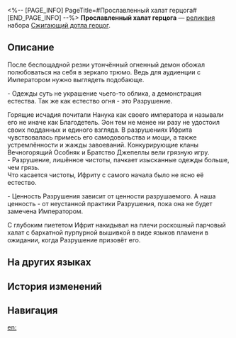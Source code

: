 <%-- [PAGE_INFO]
PageTitle=#Прославленный халат герцога#
[END_PAGE_INFO] --%>
{{Реликвия Инфобокс
|id          = 61153
|Изображение = Предмет Прославленный халат герцога.png
|Набор       = Сжигающий дотла герцог
|Предмет     = Тело
|Упоминания  = 
}}
{{Описание|Роскошный халат, подчёркивающий величие и элегантность владельца.}}
'''Прославленный халат герцога''' — [[реликвия]] набора [[Сжигающий дотла герцог]].

==Описание==
После беспощадной резни утончённый огненный демон обожал полюбоваться на себя в зеркало трюмо. Ведь для аудиенции с Императором нужно выглядеть подобающе.

- Одежды суть не украшение чьего-то облика, а демонстрация естества. Так же как естество огня - это Разрушение.

Горящие исчадия почитали Нанука как своего императора и называли его не иначе как Благодетель. Эон тем не менее ни разу не удостоил своих подданных и единого взгляда. В разрушениях Ифрита чувствовалась примесь его самодовольства и мощи, а также устремлённости и жажды завоеваний. Конкурирующие кланы Вечногорящий Особняк и Братство Джепеллы вели грязную игру.<br />- Разрушение, лишённое чистоты, пачкает изысканные одежды больше, чем грязь.<br />Что касается чистоты, Ифриту с самого начала было не ясно её естество.

- Ценность Разрушения зависит от ценности разрушаемого. А наша ценность - от неустанной практики Разрушения, пока она не будет замечена Императором.

С глубоким пиететом Ифрит накидывал на плечи роскошный парчовый халат с бархатной пурпурной вышивкой в виде языков пламени в ожидании, когда Разрушение призовёт его.

==На других языках==
{{На других языках
|en   = Grand Duke's Robe of Grace
|zhs  = 大公的蒙恩长袍
|zht  = 大公的蒙恩長袍
|ja   = {{Rubi|大公|たいこう}}の{{Rubi|恩恵|おんけい}}のロングジャケット
|ko   = 대공의 은혜로운 로브
|es   = Túnica de gracia del gran duque
|fr   = Robe de grâce du grand duc
|ru   = Прославленный халат герцога
|th   = Grand Duke's Robe of Grace
|vi   = Áo Choàng Ân Sủng Đại Công Tước
|de   = Anmutige Robe des Erzherzogs
|id   = Grand Duke's Robe of Grace
|pt   = Robe da Graça do Grão-Duque
}}

==История изменений==
{{История изменений|3.5}}

==Навигация==
{{Набор Реликвий Навбокс|Сжигающий дотла герцог}}

[[en:]]